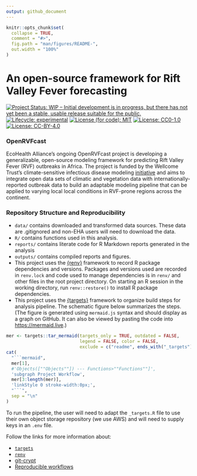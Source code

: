 ```yaml
---
output: github_document
---
```


<!-- README.md is generated from README.Rmd. Please edit that file -->

```r
knitr::opts_chunk$set(
  collapse = TRUE,
  comment = "#>",
  fig.path = "man/figures/README-",
  out.width = "100%"
)
```

# An open-source framework for Rift Valley Fever forecasting

<!-- badges: start -->
[![Project Status: WIP – Initial development is in progress, but there has not yet been a stable, usable release suitable for the public.](https://www.repostatus.org/badges/latest/wip.svg)](https://www.repostatus.org/#wip)
[![Lifecycle: experimental](https://img.shields.io/badge/lifecycle-experimental-orange.svg)](https://lifecycle.r-lib.org/articles/stages.html#experimental)
[![License (for code): MIT](https://img.shields.io/badge/License (for code)-MIT-green.svg)](https://opensource.org/licenses/MIT)
[![License: CC0-1.0](https://img.shields.io/badge/License (for data)-CC0_1.0-lightgrey.svg)](http://creativecommons.org/publicdomain/zero/1.0/)
[![License: CC-BY-4.0](https://img.shields.io/badge/License (for text)-CC_BY_4.0-blue.svg)](http://creativecommons.org/publicdomain/zero/1.0/)
<!-- badges: end -->

### OpenRVFcast
EcoHealth Alliance's ongoing OpenRVFcast project is developing a generalizable, open-source modeling framework for predicting Rift Valley Fever (RVF) outbreaks in Africa. The project is funded by the Wellcome Trust's climate-sensitive infectious disease modeling [initiative](https://wellcome.org/news/digital-tools-climate-sensitive-infectious-disease) and aims to integrate open data sets of climatic and vegetation data with internationally-reported outbreak data to build an adaptable modeling pipeline that can be applied to varying local local conditions in RVF-prone regions across the continent.

### Repository Structure and Reproducibility
-   `data/` contains downloaded and transformed data sources. These data are .gitignored and non-EHA users will need to download the data. 
-   `R/` contains functions used in this analysis. 
-   `reports/` contains literate code for  R Markdown reports generated in the analysis
-   `outputs/` contains compiled reports and figures.
-   This project uses the [{renv}](https://rstudio.github.io/renv/) framework to 
    record R package dependencies and versions. Packages and versions used are recorded in `renv.lock` and code used to manage dependencies is in `renv/` and other files in the root project directory.  On starting an R session in the working directory, run `renv::restore()` to install R package dependencies.
-   This project uses the [{targets}](https://wlandau.github.io/targets-manual/) 
    framework to organize build steps for analysis pipeline. The schematic figure below summarizes the steps. (The figure is generated using `mermaid.js` syntax and should display as a graph on GitHub.  It can also be viewed by pasting the code into <https://mermaid.live>.)
    
    
```r
mer <- targets::tar_mermaid(targets_only = TRUE, outdated = FALSE, 
                            legend = FALSE, color = FALSE, 
                            exclude = c("readme", ends_with("_targets")))
cat(
  "```mermaid",
  mer[1], 
  #'Objects([""Objects""]) --- Functions>""Functions""]',
  'subgraph Project Workflow',
  mer[3:length(mer)],
  'linkStyle 0 stroke-width:0px;',
  "```",
  sep = "\n"
)
```

To run the pipeline, the user will need to adapt the `_targets.R` file to use their own object storage repository (we use AWS) and will need to supply keys in an `.env` file. 

Follow the links for more information about:

- [`targets`](https://ecohealthalliance.github.io/eha-ma-handbook/3-projects.html#targets)
- [`renv`](https://ecohealthalliance.github.io/eha-ma-handbook/3-projects.html#package-management-with-renv)  
- [git-crypt](https://ecohealthalliance.github.io/eha-ma-handbook/16-encryption.html)
- [Reproducible workflows](https://github.com/ecohealthalliance/building-blocks-of-reproducibility)

